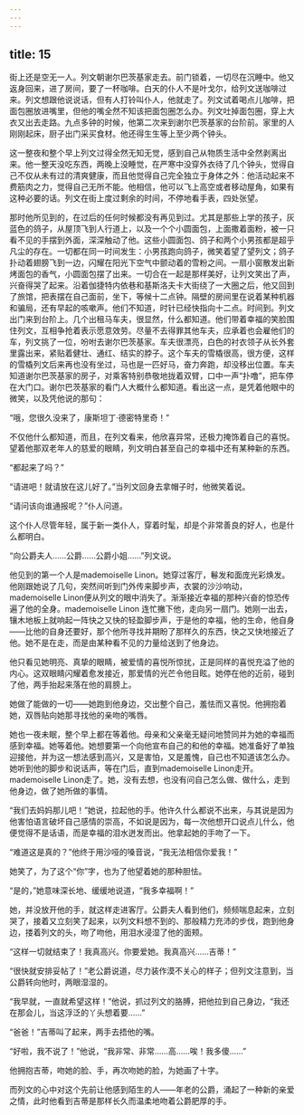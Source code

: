 ```yaml
---
---
---
```

title: 15
---




街上还是空无一人。列文朝谢尔巴茨基家走去。前门锁着，一切尽在沉睡中。他又返身回来，进了房间，要了一杯咖啡。白天的仆人不是叶戈尔，给列文送咖啡过来。列文想跟他说说话，但有人打铃叫仆人，他就走了。列文试着喝点儿咖啡，把面包圈放进嘴里，但他的嘴全然不知该把面包圈怎么办。列文吐掉面包圈，穿上大衣又出去走路。九点多钟的时候，他第二次来到谢尔巴茨基家的台阶前。家里的人刚刚起床，厨子出门采买食材。他还得生生等上至少两个钟头。

这一整夜和整个早上列文过得全然无知无觉，感到自己从物质生活中全然剥离出来。他一整天没吃东西，两晚上没睡觉，在严寒中没穿外衣待了几个钟头，觉得自己不仅从未有过的清爽健康，而且他觉得自己完全独立于身体之外：他活动起来不费筋肉之力，觉得自己无所不能。他相信，他可以飞上高空或者移动屋角，如果有这种必要的话。列文在街上度过剩余的时间，不停地看手表，四处张望。

那时他所见到的，在过后的任何时候都没有再见到过。尤其是那些上学的孩子，灰蓝色的鸽子，从屋顶飞到人行道上，以及一个个小圆面包，上面撒着面粉，被一只看不见的手摆到外面，深深触动了他。这些小圆面包、鸽子和两个小男孩都是超乎凡尘的存在。一切都在同一时间发生：小男孩跑向鸽子，微笑着望了望列文；鸽子扑动着翅膀飞到一边，闪耀在阳光下空气中颤动着的雪粉之间。一扇小窗散发出新烤面包的香气，小圆面包摆了出来。一切合在一起是那样美好，让列文笑出了声，兴奋得哭了起来。沿着伽捷特内依巷和基斯洛夫卡大街绕了一大圈之后，他又回到了旅馆，把表摆在自己面前，坐下，等候十二点钟。隔壁的房间里在说着某种机器和骗局，还有早起的咳嗽声。他们不知道，时针已经快指向十二点。时间到。列文出门来到台阶上。几个出租马车夫，很显然，什么都知道。他们带着幸福的笑脸围住列文，互相争抢着表示愿意效劳。尽量不去得罪其他车夫，应承着也会雇他们的车，列文挑了一位，吩咐去谢尔巴茨基家。车夫很漂亮，白色的衬衣领子从长外套里露出来，紧贴着健壮、通红、结实的脖子。这个车夫的雪橇很高，很方便，这样的雪橇列文后来再也没有坐过，马也是一匹好马，奋力奔跑，却没移出位置。车夫知道谢尔巴茨基家的房子，对乘客特别恭敬地拢着双臂，口中一声“扑噜”，把车停在大门口。谢尔巴茨基家的看门人大概什么都知道。看出这一点，是凭着他眼中的微笑，以及凭他说的那句：

“哦，您很久没来了，康斯坦丁·德密特里奇！”

不仅他什么都知道，而且，在列文看来，他欣喜异常，还极力掩饰着自己的喜悦。望着他那双老年人的慈爱的眼睛，列文明白甚至自己的幸福中还有某种新的东西。

“都起来了吗？”

“请进吧！就请放在这儿好了。”当列文回身去拿帽子时，他微笑着说。

“请问该向谁通报呢？”仆人问道。

这个仆人尽管年轻，属于新一类仆人，穿着时髦，却是个非常善良的好人，也是什么都明白。

“向公爵夫人……公爵……公爵小姐……”列文说。

他见到的第一个人是mademoiselle Linon。她穿过客厅，鬈发和面庞光彩焕发。他刚跟她说了几句，突然间听到门外传来脚步声，衣裳的沙沙响动，mademoiselle Linon便从列文的眼中消失了。渐渐接近幸福的那种兴奋的惊恐传遍了他的全身。mademoiselle Linon 连忙撇下他，走向另一扇门。她刚一出去，镶木地板上就响起一阵快之又快的轻盈脚步声，于是他的幸福，他的生命，他自身——比他的自身还要好，那个他所寻找并期盼了那样久的东西，快之又快地接近了他。她不是在走，而是由某种看不见的力量给送到了他身边。

他只看见她明亮、真挚的眼睛，被爱情的喜悦所惊扰，正是同样的喜悦充溢了他的内心。这双眼睛闪耀着愈发接近，那爱情的光芒令他目眩。她停在他的近前，碰到了他，两手抬起来落在他的肩膀上。

她做了能做的一切——她跑到他身边，交出整个自己，羞怯而又喜悦。他拥抱着她，双唇贴向她那寻找他的亲吻的嘴唇。

她也一夜未眠，整个早上都在等着他。母亲和父亲毫无疑问地赞同并为她的幸福而感到幸福。她等着他。她想要第一个向他宣布自己的和他的幸福。她准备好了单独迎接他，并为这一想法感到高兴，又是害怕，又是羞愧，自己也不知道该怎么办。她听到他的脚步和说话声，等在门后，直到mademoiselle Linon走开。mademoiselle Linon走了。她，没有去想，也没有问自己怎么做、做什么，走到他身边，做了她所做的事情。

“我们去妈妈那儿吧！”她说，拉起他的手。他许久什么都说不出来，与其说是因为他害怕语言破坏自己感情的崇高，不如说是因为，每一次他想开口说点儿什么，他便觉得不是话语，而是幸福的泪水迸发而出。他拿起她的手吻了一下。

“难道这是真的？”他终于用沙哑的嗓音说，“我无法相信你爱我！”

她笑了，为了这个“你”字，也为了他望着她的那种胆怯。

“是的，”她意味深长地、缓缓地说道，“我多幸福啊！”

她，并没放开他的手，就这样走进客厅。公爵夫人看到他们，频频喘息起来，立刻哭了，接着又立刻笑了起来，以列文料想不到的、那般精力充沛的步伐，跑到他身边，搂着列文的头，吻了吻他，用泪水浸湿了他的面颊。

“这样一切就结束了！我真高兴。你要爱她。我真高兴……吉蒂！”

“很快就安排妥帖了！”老公爵说道，尽力装作漠不关心的样子；但列文注意到，当公爵转向他时，两眼湿湿的。

“我早就，一直就希望这样！”他说，抓过列文的胳膊，把他拉到自己身边，“我还在那会儿，当这浮泛的丫头想着要……”

“爸爸！”吉蒂叫了起来，两手去捂他的嘴。

“好啦，我不说了！”他说，“我非常、非常……高……唉！我多傻……”

他拥抱吉蒂，吻她的脸、手，再次吻她的脸，为她画了十字。

而列文的心中对这个先前让他感到陌生的人——年老的公爵，涌起了一种新的亲爱之情，此时他看到吉蒂是那样长久而温柔地吻着公爵肥厚的手。